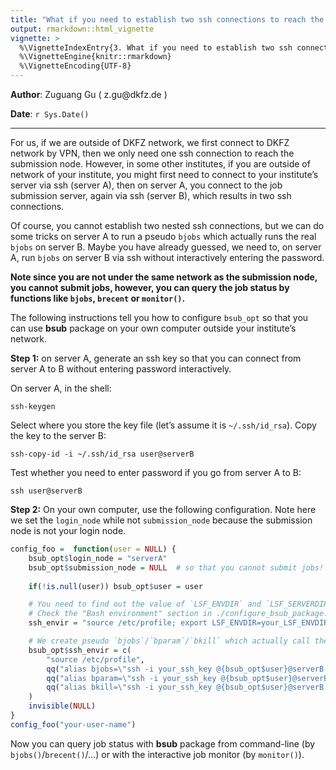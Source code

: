 ```yaml
---
title: "What if you need to establish two ssh connections to reach the submission node"
output: rmarkdown::html_vignette
vignette: >
  %\VignetteIndexEntry{3. What if you need to establish two ssh connections to reach the submission node}
  %\VignetteEngine{knitr::rmarkdown}
  %\VignetteEncoding{UTF-8}
---
```


**Author**: Zuguang Gu ( z.gu@dkfz.de )

**Date**: `r Sys.Date()`

-------------------------------------------------------------

For us, if we are outside of DKFZ network, we first connect to DKFZ network by
VPN, then we only need one ssh connection to reach the submission node.
However, in some other institutes, if you are outside of network of your
institute, you might first need to connect to your institute's server via ssh
(server A), then on server A, you connect to the job submission server, again
via ssh (server B), which results in two ssh connections.

Of course, you cannot establish two nested ssh connections, but we can do some
tricks on server A to run a pseudo `bjobs` which actually runs the real
`bjobs` on server B. Maybe you have already guessed, we need to, on server A,
run `bjobs` on server B via ssh without interactively entering the
password.

**Note since you are not under the same network as the submission node, you cannot
submit jobs, however, you can query the job status by functions like `bjobs`,
`brecent` or `monitor()`.**

The following instructions tell you how to configure `bsub_opt` so that you
can use **bsub** package on your own computer outside your institute's network.

**Step 1:** on server A, generate an ssh key so that you can connect from server A to B
without entering password interactively.

On server A, in the shell:

```
ssh-keygen
```

Select where you store the key file (let's assume it is
`~/.ssh/id_rsa`). Copy the key to the server B:

```
ssh-copy-id -i ~/.ssh/id_rsa user@serverB
```

Test whether you need to enter password if you go from server A to B:

```
ssh user@serverB
```

**Step 2:** On your own computer, use the following configuration. Note here
we set the `login_node` while not `submission_node` because the submission
node is not your login node.

```r
config_foo =  function(user = NULL) {
	bsub_opt$login_node = "serverA"
	bsub_opt$submission_node = NULL  # so that you cannot submit jobs!
	
	if(!is.null(user)) bsub_opt$user = user

	# You need to find out the value of `LSF_ENVDIR` and `LSF_SERVERDIR` on the submission node.
	# Check the "Bash environment" section in ./configure_bsub_package.html
	ssh_envir = "source /etc/profile; export LSF_ENVDIR=your_LSF_ENVDIR; export LSF_SERVERDIR=your_LSF_SERVERDIR"

	# We create pseudo `bjobs`/`bparam`/`bkill` which actually call the real commands on server B
	bsub_opt$ssh_envir = c(
		"source /etc/profile",
		qq("alias bjobs=\"ssh -i your_ssh_key @{bsub_opt$user}@serverB '@{ssh_envir};bjobs'\""),
		qq("alias bparam=\"ssh -i your_ssh_key @{bsub_opt$user}@serverB '@{ssh_envir};bparam'\""),
		qq("alias bkill=\"ssh -i your_ssh_key @{bsub_opt$user}@serverB '@{ssh_envir};bkill'\"")
	)
	invisible(NULL)
}
config_foo("your-user-name")
```

Now you can query job status with **bsub** package from command-line (by
`bjobs()`/`brecent()`/...) or with the interactive job monitor (by `monitor()`).

